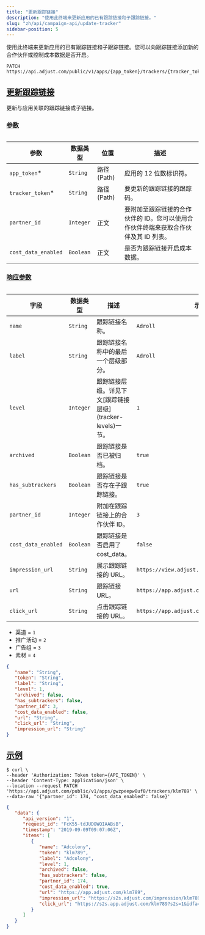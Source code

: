```yaml
---
title: "更新跟踪链接"
description: "使用此终端来更新应用的已有跟踪链接和子跟踪链接。"
slug: "zh/api/campaign-api/update-tracker"
sidebar-position: 5
---
```


使用此终端来更新应用的已有跟踪链接和子跟踪链接。您可以向跟踪链接添加新的合作伙伴或控制成本数据是否开启。

```http
PATCH https://api.adjust.com/public/v1/apps/{app_token}/trackers/{tracker_token}
```

## [更新跟踪链接](update-a-tracker)

更新与应用关联的跟踪链接或子链接。

### [参数](parameters)

<Table>

| 参数                | 数据类型  | 位置          | 描述                                                                                |
| ------------------- | --------- | ------------- | ----------------------------------------------------------------------------------- |
| `app_token`\*       | `String`  | 路径 \(Path\) | 应用的 12 位数标识符。                                                              |
| `tracker_token`\*   | `String`  | 路径 \(Path\) | 要更新的跟踪链接的跟踪码。                                                          |
| `partner_id`        | `Integer` | 正文          | 要附加至跟踪链接的合作伙伴的 ID。您可以使用合作伙伴终端来获取合作伙伴及其 ID 列表。 |
| `cost_data_enabled` | `Boolean` | 正文          | 是否为跟踪链接开启成本数据。                                                        |

</Table>

### [响应参数](response-parameters)

<Table search>

| 字段                | 数据类型  | 描述                                                            | 示例                                        |
| ------------------- | --------- | --------------------------------------------------------------- | ------------------------------------------- |
| `name`              | `String`  | 跟踪链接名称。                                                  | `Adroll`                                    |
| `label`             | `String`  | 跟踪链接名称中的最后一个层级部分。                              | `Adroll`                                    |
| `level`             | `Integer` | 跟踪链接层级。详见下文\[跟踪链接层级\]\(tracker\-levels\)一节。 | `1`                                         |
| `archived`          | `Boolean` | 跟踪链接是否已被归档。                                          | `true`                                      |
| `has_subtrackers`   | `Boolean` | 跟踪链接是否存在子跟踪链接。                                    | `true`                                      |
| `partner_id`        | `Integer` | 附加在跟踪链接上的合作伙伴 ID。                                 | `3`                                         |
| `cost_data_enabled` | `Boolean` | 跟踪链接是否启用了cost_data。                                   | `false`                                     |
| `impression_url`    | `String`  | 展示跟踪链接的 URL。                                            | `https://view.adjust.com/impression/abc123` |
| `url`               | `String`  | 跟踪链接 URL。                                                  | `https://app.adjust.com/abc123`             |
| `click_url`         | `String`  | 点击跟踪链接的 URL。                                            | `https://app.adjust.com/abc123`             |

</Table>
<Accordion title="跟踪链接层级">

-  渠道 = `1`
-  推广活动 = `2`
-  广告组 = `3`
-  素材 = `4`

</Accordion>

```json
{
   "name": "String",
   "token": "String",
   "label": "String",
   "level": 1,
   "archived": false,
   "has_subtrackers": false,
   "partner_id": 3,
   "cost_data_enabled": false,
   "url": "String",
   "click_url": "String",
   "impression_url": "String"
}
```

## [示例](example)

```console
$ curl \
--header 'Authorization: Token token={API_TOKEN}' \
--header 'Content-Type: application/json' \
--location --request PATCH 'https://api.adjust.com/public/v1/apps/gwzpeepw8uf8/trackers/klm789' \
--data-raw '{"partner_id": 174, "cost_data_enabled": false}'
```

```json
{
   "data": {
      "api_version": "1",
      "request_id": "FcK55-tdJUDOWQIAABsB",
      "timestamp": "2019-09-09T09:07:06Z",
      "items": [
         {
            "name": "Adcolony",
            "token": "klm789",
            "label": "Adcolony",
            "level": 1,
            "archived": false,
            "has_subtrackers": false,
            "partner_id": 174,
            "cost_data_enabled": true,
            "url": "https://app.adjust.com/klm789",
            "impression_url": "https://s2s.adjust.com/impression/klm789?s2s=1&idfa=[IDFA]&gps_adid=[GOOGLE_AD_ID]&ip_address=  [IP_ADDRESS]&adcolony_click_id=[CLICK_ID]&android_id_upper_sha1=[SHA1_ANDROID_ID]&cost_id=[CLICK_ID]&cost_type=[BID_TYPE]&cost_amount=[BID]&cost_currency=USD",
            "click_url": "https://s2s.app.adjust.com/klm789?s2s=1&idfa=[IDFA]&gps_adid=[GOOGLE_AD_ID]&ip_address=[IP_ADDRESS]&adcolony_click_id=[CLICK_ID]&android_id_upper_sha1=[SHA1_ANDROID_ID]&cost_id=[CLICK_ID]&cost_type=[BID_TYPE]&cost_amount=[BID]&cost_currency=USD"
         }
      ]
   }
}
```
